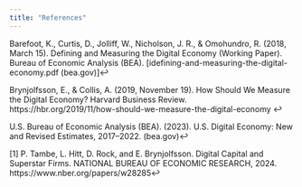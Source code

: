 ```yaml
---
title: "References"
---
```



Barefoot, K., Curtis, D., Jolliff, W., Nicholson, J. R., & Omohundro, R. (2018, March 15). Defining and Measuring the Digital Economy (Working Paper). Bureau of Economic Analysis (BEA). [idefining-and-measuring-the-digital-economy.pdf (bea.gov)]↩︎

Brynjolfsson, E., & Collis, A. (2019, November 19). How Should We Measure the Digital Economy? Harvard Business Review. https://hbr.org/2019/11/how-should-we-measure-the-digital-economy ↩︎

U.S. Bureau of Economic Analysis (BEA). (2023). U.S. Digital Economy: New and Revised Estimates, 2017–2022. (bea.gov)↩︎

[1] P. Tambe, L. Hitt, D. Rock, and E. Brynjolfsson. Digital Capital and Superstar Firms. NATIONAL BUREAU OF ECONOMIC RESEARCH, 2024. https://www.nber.org/papers/w28285↩︎